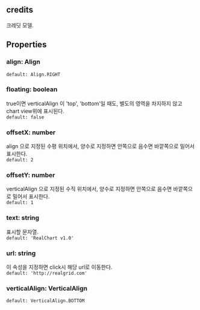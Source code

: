## credits
크레딧 모델.
## Properties

### align: Align
`default: Align.RIGHT` 
### floating: boolean
true이면  verticalAlign 이 'top', 'bottom'일 때도,
별도의 영역을 차지하지 않고 chart view위에 표시된다.  
`default: false` 
### offsetX: number
align 으로 지정된 수평 위치에서, 양수로 지정하면 안쪽으로 음수면 바깥쪽으로 밀어서 표시한다.  
`default: 2` 
### offsetY: number
verticalAlign 으로 지정된 수직 위치에서, 양수로 지정하면 안쪽으로 음수면 바깥쪽으로 밀어서 표시한다.  
`default: 1` 
### text: string
표시할 문자열.  
`default: 'RealChart v1.0'` 
### url: string
이 속성을 지정하면 click시 해당 url로 이동한다.  
`default: 'http://realgrid.com'` 
### verticalAlign: VerticalAlign
`default: VerticalAlign.BOTTOM` 
